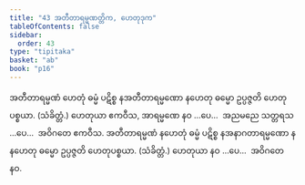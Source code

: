 ```yaml
---
title: "43 အတီတာရမ္မဏတ္တိက, ဟေတုဒုက"
tableOfContents: false
sidebar:
  order: 43
type: "tipitaka"
basket: "ab"
book: "p16"
---
```



<DynamicBreadcrumb />

<Division number="85" book="p16" e="ch" v="40" p="271">

<Paragraph number="217" book="p16">
အတီတာရမ္မဏံ ဟေတုံ ဓမ္မံ ပဋိစ္စ နအတီတာရမ္မဏော နဟေတု ဓမ္မော ဥပ္ပဇ္ဇတိ ဟေတုပစ္စယာ. (သံခိတ္တံ.) ဟေတုယာ ဧကဝီသ, အာရမ္မဏေ နဝ …ပေ…  အညမညေ သတ္တရသ …ပေ…  အဝိဂတေ ဧကဝီသ.
</Paragraph>

<Paragraph number="218" book="p16">
အတီတာရမ္မဏံ နဟေတုံ ဓမ္မံ ပဋိစ္စ နအနာဂတာရမ္မဏော နနဟေတု ဓမ္မော ဥပ္ပဇ္ဇတိ ဟေတုပစ္စယာ. (သံခိတ္တံ.) ဟေတုယာ နဝ …ပေ…  အဝိဂတေ နဝ.
</Paragraph>
</Division>